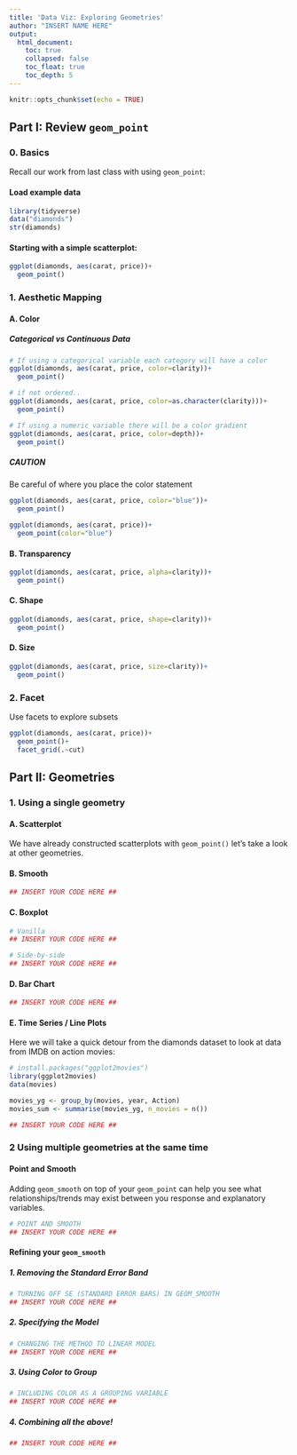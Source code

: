 ```yaml
---
title: 'Data Viz: Exploring Geometries'
author: "INSERT NAME HERE"
output: 
  html_document:
    toc: true
    collapsed: false
    toc_float: true
    toc_depth: 5
---
```


```r
knitr::opts_chunk$set(echo = TRUE)
```


## Part I: Review `geom_point`

### 0. Basics

Recall our work from last class with using `geom_point`:

#### Load example data
```r
library(tidyverse)
data("diamonds")
str(diamonds)
```

#### Starting with a simple scatterplot: 

```r
ggplot(diamonds, aes(carat, price))+
  geom_point()
```

### 1. Aesthetic Mapping

#### A. Color 

##### Categorical vs Continuous Data
```r
# If using a categorical variable each category will have a color
ggplot(diamonds, aes(carat, price, color=clarity))+
  geom_point()

# if not ordered..
ggplot(diamonds, aes(carat, price, color=as.character(clarity)))+
  geom_point()

# If using a numeric variable there will be a color gradient 
ggplot(diamonds, aes(carat, price, color=depth))+
  geom_point()
```

##### CAUTION

Be careful of where you place the color statement
```r
ggplot(diamonds, aes(carat, price, color="blue"))+
  geom_point()

ggplot(diamonds, aes(carat, price))+
  geom_point(color="blue")
```

#### B. Transparency
```r
ggplot(diamonds, aes(carat, price, alpha=clarity))+
  geom_point()
```


#### C. Shape
```r
ggplot(diamonds, aes(carat, price, shape=clarity))+
  geom_point()
```


#### D. Size
```r
ggplot(diamonds, aes(carat, price, size=clarity))+
  geom_point()
```

### 2. Facet

Use facets to explore subsets
```r
ggplot(diamonds, aes(carat, price))+
  geom_point()+
  facet_grid(.~cut)
```

## Part II: Geometries 

### 1. Using a single geometry

#### A. Scatterplot
We have already constructed scatterplots with `geom_point()` let's take a look at other geometries.

#### B. Smooth
```r
## INSERT YOUR CODE HERE ##
```


#### C. Boxplot 
```r
# Vanilla
## INSERT YOUR CODE HERE ##

# Side-by-side
## INSERT YOUR CODE HERE ##
```

#### D. Bar Chart 
```r
## INSERT YOUR CODE HERE ##
```

#### E. Time Series / Line Plots

Here we will take a quick detour from the diamonds dataset to look at data from IMDB on action movies: 
```r
# install.packages("ggplot2movies")
library(ggplot2movies)
data(movies)

movies_yg <- group_by(movies, year, Action)
movies_sum <- summarise(movies_yg, n_movies = n())

## INSERT YOUR CODE HERE ##
```



### 2 Using multiple geometries at the same time

#### Point and Smooth

Adding `geom_smooth` on top of your `geom_point` can help you see what relationships/trends may exist between you response and explanatory variables.

```r
# POINT AND SMOOTH
## INSERT YOUR CODE HERE ##
```

#### Refining your `geom_smooth`

##### 1. Removing the Standard Error Band

```r
# TURNING OFF SE (STANDARD ERROR BARS) IN GEOM_SMOOTH
## INSERT YOUR CODE HERE ##
```

##### 2. Specifying the Model

```r
# CHANGING THE METHOD TO LINEAR MODEL
## INSERT YOUR CODE HERE ##
```

##### 3. Using Color to Group

```r
# INCLUDING COLOR AS A GROUPING VARIABLE
## INSERT YOUR CODE HERE ##
```

##### 4. Combining all the above!

```r
## INSERT YOUR CODE HERE ##
```


